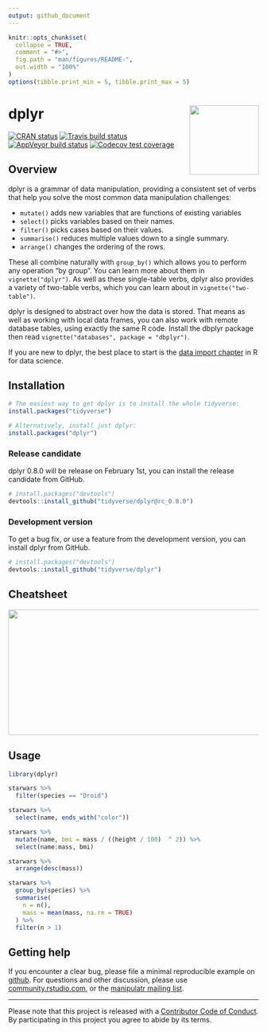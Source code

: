 ```yaml
---
output: github_document
---
```


<!-- README.md is generated from README.Rmd. Please edit that file -->

```r
knitr::opts_chunk$set(
  collapse = TRUE,
  comment = "#>",
  fig.path = "man/figures/README-",
  out.width = "100%"
)
options(tibble.print_min = 5, tibble.print_max = 5)
```

# dplyr <a href='https:/dplyr.tidyverse.org'><img src='man/figures/logo.png' align="right" height="139" /></a>

<!-- badges: start -->
[![CRAN status](https://www.r-pkg.org/badges/version/dplyr)](https://cran.r-project.org/package=dplyr)
[![Travis build status](https://travis-ci.org/tidyverse/dplyr.svg?branch=master)](https://travis-ci.org/tidyverse/dplyr)
[![AppVeyor build status](https://ci.appveyor.com/api/projects/status/github/tidyverse/dplyr?branch=master&svg=true)](https://ci.appveyor.com/project/tidyverse/dplyr)
[![Codecov test coverage](https://codecov.io/gh/tidyverse/dplyr/branch/master/graph/badge.svg)](https://codecov.io/gh/tidyverse/dplyr?branch=master)
<!-- badges: end -->

## Overview

dplyr is a grammar of data manipulation, providing a consistent set of verbs that help you solve the most common data manipulation challenges:

* `mutate()` adds new variables that are functions of existing variables
* `select()` picks variables based on their names.
* `filter()` picks cases based on their values.
* `summarise()` reduces multiple values down to a single summary.
* `arrange()` changes the ordering of the rows.

These all combine naturally with `group_by()` which allows you to perform any operation "by group". You can learn more about them in `vignette("dplyr")`. As well as these single-table verbs, dplyr also provides a variety of two-table verbs, which you can learn about in `vignette("two-table")`.

dplyr is designed to abstract over how the data is stored. That means as well as working with local data frames, you can also work with remote database tables, using exactly the same R code. Install the dbplyr package then read `vignette("databases", package = "dbplyr")`.

If you are new to dplyr, the best place to start is the 
[data import chapter](http://r4ds.had.co.nz/transform.html) in R 
for data science.

## Installation

```r
# The easiest way to get dplyr is to install the whole tidyverse:
install.packages("tidyverse")

# Alternatively, install just dplyr:
install.packages("dplyr")
```

### Release candidate

dplyr 0.8.0 will be release on February 1st, you can install the release 
candidate from GitHub. 

```r
# install.packages("devtools")
devtools::install_github("tidyverse/dplyr@rc_0.8.0")
```

### Development version

To get a bug fix, or use a feature from the development version, you can install 
dplyr from GitHub.

```r
# install.packages("devtools")
devtools::install_github("tidyverse/dplyr")
```

## Cheatsheet

<a href="https://github.com/rstudio/cheatsheets/blob/master/data-transformation.pdf"><img src="https://raw.githubusercontent.com/rstudio/cheatsheets/master/pngs/thumbnails/data-transformation-cheatsheet-thumbs.png" width="630" height="252"/></a>  

## Usage

```r
library(dplyr)

starwars %>% 
  filter(species == "Droid")

starwars %>% 
  select(name, ends_with("color"))

starwars %>% 
  mutate(name, bmi = mass / ((height / 100)  ^ 2)) %>%
  select(name:mass, bmi)

starwars %>% 
  arrange(desc(mass))

starwars %>%
  group_by(species) %>%
  summarise(
    n = n(),
    mass = mean(mass, na.rm = TRUE)
  ) %>%
  filter(n > 1)
```

## Getting help

If you encounter a clear bug, please file a minimal reproducible example on [github](https://github.com/tidyverse/dplyr/issues). For questions and other discussion, please use [community.rstudio.com](https://community.rstudio.com/), or the [manipulatr mailing list](https://groups.google.com/group/manipulatr).

---
Please note that this project is released with a [Contributor Code of Conduct](.github/CODE_OF_CONDUCT.md).
By participating in this project you agree to abide by its terms.
